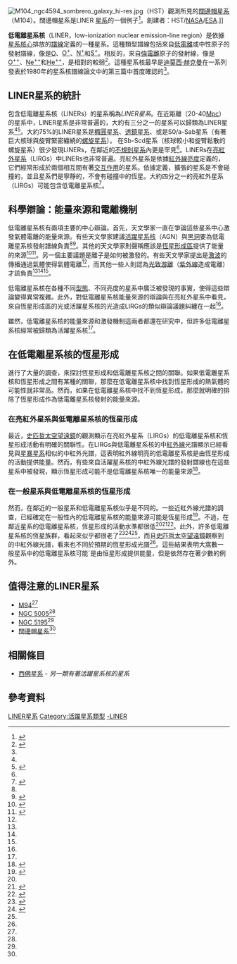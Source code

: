 [[Image:M104_ngc4594_sombrero_galaxy_hi-res.jpg|right]]（HST）觀測所見的[[闊邊帽星系|闊邊帽星系]]（M104）。闊邊帽星系是LINER [[星系|星系]]的一個例子<ref name="hoetal1997a">
{{cite journal
 | author=L. C. Ho, A. V. Filippenko, W. L. W. Sargent
 | year=1997
 | title=A Search for "Dwarf" Seyfert Nuclei. III. Spectroscopic Parameters and Properties of the Host Galaxies
 | journal=Astrophysical Journal Supplement
 | volume=112 | issue= 2 | pages=315–390
 | bibcode=1997ApJS..112..315H
 | doi=10.1086/313041
|arxiv = astro-ph/9704107 }}</ref>。創建者：HST/[[NASA|NASA]]/[[ESA|ESA]].]]

'''低電離星系核'''（LINER，low-ionization nuclear emission-line region）是依據[[星系|星系]][[星系#核心|核心]]排放的[[譜線|譜線]]定義的一種星系。這種類型譜線包括來自[[離子|低電離]]或中性原子的發射譜線，像是[[氧|O]]、[[氧|O<sup>+</sup>]]、[[氮|N<sup>+</sup>]]和[[硫|S<sup>+</sup>]]。相反的，來自[[離子|強電離]]原子的發射線，像是[[氧|O<sup>++</sup>]]、[[氖|Ne<sup>++</sup>]]和[[氦|He<sup>++</sup>]]，是相對的較弱<ref name="heckman1980">
{{cite journal
 | author= T. M. Heckman
 | year=1980
 | title=An optical and radio survey of the nuclei of bright galaxies - Activity in normal galactic nuclei
 | journal=[[Astronomy_and_Astrophysics|Astronomy and Astrophysics]]
 | volume=87 | pages=152–164
 | bibcode=1980A&A....87..152H
}}</ref>。這種星系核最早是[[迪莫西·赫克曼|迪莫西·赫克曼]]在一系列發表於1980年的星系核譜線論文中的第三篇中首度確認的<ref name="heckman1980" />。

== LINER星系的統計 ==

包含低電離星系核（LINERs）的星系稱為''LINER星系''。在近距離（20-40[[秒差距|Mpc]]）的星系中，LINER星系是非常普遍的，大約有三分之一的星系可以歸類為LINER星系<ref name="heckman1980" /><ref name="hoetal1997b">
{{cite journal
 | author= L. C. Ho, A. V. Filippenko, W. L. W. Sargent
 | year=1997
 | title=A Search for "Dwarf" Seyfert Nuclei. V. Demographics of Nuclear Activity in Nearby Galaxies
 | journal=Astrophysical Journal
 | volume=487 | issue= 2 | pages=568–578
 | bibcode=1997ApJ...487..568H
 | doi=10.1086/304638
|arxiv = astro-ph/9704108 }}</ref>。大約75%的LINER星系是[[橢圓星系|橢圓星系]]、[[透鏡星系|透鏡星系]]、或是S0/a-Sab星系（有著巨大核球與旋臂緊密纏繞的[[螺旋星系|螺旋星系]]）。
在Sb-Scd星系（核球較小和旋臂鬆散的螺旋星系）很少發現LINERs，在鄰近的[[不規則星系|不規則星系]]內更是罕見<ref name="hoetal1997b" />。LINERs在[[亮紅外星系|亮紅外星系]]（LIRGs）中LINERs也非常普遍。亮紅外星系是依據[[紅外線|紅外線]][[亮度|亮度]]定義的，它們經常形成於兩個相互間有著[[交互作用星系|交互作用]]的星系。依據定義，擴張的星系是不會碰撞的，並且星系們是寧靜的，不會有碰撞中的恆星。大約四分之一的亮紅外星系（LIRGs）可能包含低電離星系核<ref name="veilleuxetal1995">
{{cite journal
 | author= S. Veilleux, D.-C. Kim, D. B. Sanders, J. M. Mazzarella, B. T. Soifer
 | year=1995
 | title=Optical Spectroscopy of Luminous Infrared Galaxies. II. Analysis of the Nuclear and Long-Slit Data
 | journal=Astrophysical Journal Supplement Series
 | volume=98 | pages=171–217
 | bibcode=1995ApJS...98..171V
 | doi=10.1086/192158
}}</ref>。

== 科學辯論：能量來源和電離機制 ==
低電離星系核有兩項主要的中心辯論。首先，天文學家一直在爭論這些星系中心激發氣體電離的能量來源。有些天文學家建議[[活躍星系核|活躍星系核]]（AGN）與[[黑洞|黑洞]]要為低電離星系核發射譜線負責<ref name="heckman1980" /><ref name="hoetal1993">{{cite journal
 | author= L. C. Ho, A. V. Filippenko, W. L. W. Sargent
 | year=1993
 | title=A Reevaluation of the Excitation Mechanism of LINERs
 | journal=Astrophysical Journal
 | volume=417 | pages=63–81
 | bibcode=1993ApJ...417...63H
 | doi=10.1086/173291
}}</ref>。其他的天文學家則聲稱應該是[[恆星形成|恆星形成區]]提供了能量的來源<ref name="terlevichmelnick1985">
{{cite journal
 | author=R. Terlevich, J. Melnick
 | year=1985
 | title=Warmers - The missing link between Starburst and Seyfert galaxies
 | journal=[[Monthly_Notices_of_the_Royal_Astronomical_Society|Monthly Notices of the Royal Astronomical Society]]
 | volume=213 | pages=841–856
 | bibcode=1985MNRAS.213..841T
 | doi=10.1093/mnras/213.4.841
}}</ref><ref name="shields1992">
{{cite journal
 | author=J. C. Shields
 | year=1992
 | title=Normal O stars in dense media generate LINERs
 | journal=Astrophysical Journal Letters
 | volume=399 | pages=L27–L30
 | bibcode=1992ApJ...399L..27S
 | doi=10.1086/186598
}}</ref>。另一個主要議題是離子是如何被激發的。有些天文學家提出是[[激波|激波]]的傳播通過氣體使得氣體電離<ref name="heckman1980" />，而其他一些人則認為[[光致游離|光致游離]]（[[紫外線|紫外線]]造成電離）才該負責<ref name="hoetal1993" /><ref name="terlevichmelnick1985" /><ref name="shields1992" />。  

低電離星系核在各種不同[[星系分類|型態]]、不同亮度的星系中廣泛被發現的事實，使得這些辯論變得異常複雜。此外，對低電離星系核能量來源的辯論與在亮紅外星系中看見，來自恆星形成區的光或活躍星系核的光造成LIRGs的類似辯論議題糾纏在一起<ref name="veilleuxetal1995" />。  

雖然，低電離星系核的能量來源和激發機制這兩者都還在研究中，但許多低電離星系核經常被歸類為活躍星系核<ref name="hoetal1997a" />。

== 在低電離星系核的恆星形成 ==
進行了大量的調查，來探討恆星形成和低電離星系核之間的關聯。如果低電離星系核和恆星形成之間有某種的關聯，那麼在低電離星系核中找到恆星形成的熱氣體的可能性就非常高。然而，如果在低電離星系核中找不到恆星形成，那麼就明確的排除了恆星形成作為低電離星系核發射的能量來源。

=== 在亮紅外星系與低電離星系核的恆星形成 ===

最近，[[史匹哲太空望遠鏡|史匹哲太空望遠鏡]]的觀測顯示在亮紅外星系（LIRGs）的低電離星系核和恆星形成活動有明確的關聯性。在LIRGs與低電離星系核的中[[紅外線|紅外線]]光譜顯示已經看見與[[星暴星系|星暴星系]]相似的中紅外光譜，這表明紅外線明亮的低電離星系核是由恆星形成的活動提供能量。然而，有些來自活躍星系核的中紅外線光譜的發射譜線也在這些星系中被發現，顯示恆星形成可能不是低電離星系核唯一的能量來源<ref name="sturmetal2006">
{{cite journal
 | author=E. Sturm, D. Rupke, A. Contursi, D.-C. Kim, D. Lutz, H. Netzer, S. Veilleux, R. Genzel, M. Lehnert, L. J. Tacconi, D. Maoz, J. Mazzarella, S. Lord, D. Sanders, A. Sternberg
 | year=2006
 | title=Mid-Infrared Diagnostics of LINERS
 | journal=Astrophysical Journal Letters
 | volume=653 | issue=1 | pages=L13–L16
 | bibcode=2006ApJ...653L..13S
 | doi=10.1086/510381
|arxiv = astro-ph/0610772 }}</ref>。

=== 在一般星系與低電離星系核的恆星形成 ===
然而，在鄰近的一般星系和低電離星系核似乎是不同的。一些近紅外線光譜的調查，已經確定在一般性內的低電離星系核的能量來源可能是恆星形成<ref name="larkinetal1998">
{{cite journal
 | author=J. E. Larkin, L. Armus, R. A. Knop, B. T. Soifer, K. Matthews
 | year=1998
 | title=A Near-Infrared Spectroscopic Survey of LINER Galaxies
 | journal=Astrophysical Journal Supplement Series
 | volume=114 | issue=1 | pages=59–72
 | bibcode=1998ApJS..114...59L
 | doi=10.1086/313063
|arxiv = astro-ph/9708097 }}</ref>。不過，在鄰近星系的低電離星系核，恆星形成的活動水準都很低<ref name="larkinetal1998" /><ref name="bendoetal2002">{{cite journal
 | author=G. J. Bendo, R. D. Joseph, M. Wells, P. Gallais, M. Haas, A. M. Heras, U. Klaas, R. J. Laureijs, K. Leech, D. Lemke, L. Metcalfe, M. Rowan-Robinson, B. Schulz, C. Telesco
 | year=2002
 | title=Star Formation in the Infrared Space Observatory Atlas of Bright Spiral Galaxies
 | journal=Astronomical Journal
 | volume=124 | issue=3 | pages=1380–1392
 | bibcode=2002AJ....124.1380B
 | doi=10.1086/342283
|arxiv = astro-ph/0206299 }}</ref><ref name="bendojoseph2004">
{{cite journal
 | author= G. J. Bendo, R. D. Joseph
 | year=2004
 | title=Nuclear Stellar Populations in the Infrared Space Observatory Atlas of Bright Spiral Galaxies
 | url= https://archive.org/details/sim_astronomical-journal_2004-06_127_6/page/3338
 | journal=Astronomical Journal
 | volume=127 | issue= 6 | pages=3338–3360
 | bibcode=2004AJ....127.3338B
 | doi=10.1086/420712
|arxiv = astro-ph/0403133 }}</ref>。此外，許多低電離星系核的恆星族群，看起來似乎都很老了<ref name="cidfernandesetal2004">
{{cite journal
 | author=R. Cid Fernandes, R. M. González Delgado, H. Schmitt, T. Storchi-Bergmann, Thaisa, L. P. Martins, E. Pérez, T. Heckman, C. Leitherer, D. Schaerer
 | year=2004
 | title=The Stellar Populations of Low-Luminosity Active Galactic Nuclei. I. Ground-based Observations
 | journal=Astrophysical Journal
 | volume=605 | issue=1 | pages=105–126
 | bibcode=2004ApJ...605..105C
 | doi=10.1086/382217
|arxiv = astro-ph/0401416 }}</ref><ref name="">
{{cite journal
 | author=R. M. González Delgado, R. Cid Fernandes, E. Pérez, L. P. Martins, T. Storchi-Bergmann, H. Schmitt, T. Heckman, C. Leitherer
 | year=2004
 | title=The Stellar Populations of Low-Luminosity Active Galactic Nuclei. II. Space Telescope Imaging Spectrograph Observations
 | journal=Astrophysical Journal
 | volume=605 | issue=1 | pages=127–143
 | bibcode=2004ApJ...605..127G
 | doi=10.1086/382216
|arxiv = astro-ph/0401414 }}</ref><ref name="bendojoseph2004" />，而且[[史匹哲太空望遠鏡|史匹哲太空望遠鏡]]觀察到的中紅外線光譜，看來也不同於預期的恆星形成光譜<ref name="sturmetal2006" />。這些結果表明大窩數一般星系中的低電離星系核可能ˊ是由恒星形成提供能量，但是依然存在著少數的例外。

== 值得注意的LINER星系 ==
*[[M94|M94]]<ref name="hoetal1997a" />
*[[NGC_5005|NGC 5005]]<ref name="hoetal1997a" />
*[[NGC_5195|NGC 5195]]<ref name="hoetal1997a" />
*[[闊邊帽星系|闊邊帽星系]]<ref name="hoetal1997a" />

== 相關條目 ==

*[[西佛星系|西佛星系]] - ''另一類有著活躍星系核的星系''

== 參考資料 ==

{{Reflist}}

{{星系}}

[[Category:LINER星系|]]
[[Category:活躍星系類型|Category:活躍星系類型]]
[[Category:星暴星系|-LINER]]